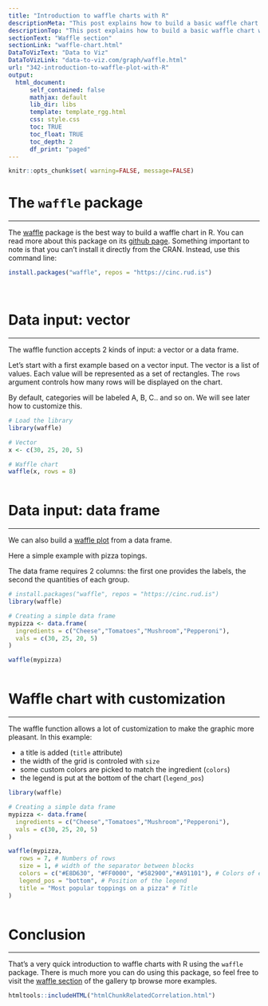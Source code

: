 ```yaml
---
title: "Introduction to waffle charts with R"
descriptionMeta: "This post explains how to build a basic waffle chart with R and the waffle package. It provides several reproducible examples with explanation and R code."
descriptionTop: "This post explains how to build a basic waffle chart with R and the [waffle](https://github.com/hrbrmstr/waffle) package. It provides several reproducible examples with explanation and R code."
sectionText: "Waffle section"
sectionLink: "waffle-chart.html"
DataToVizText: "Data to Viz"
DataToVizLink: "data-to-viz.com/graph/waffle.html"
url: "342-introduction-to-waffle-plot-with-R"
output:
  html_document:
      self_contained: false    
      mathjax: default
      lib_dir: libs
      template: template_rgg.html
      css: style.css
      toc: TRUE
      toc_float: TRUE
      toc_depth: 2
      df_print: "paged"
---
```




```r
knitr::opts_chunk$set( warning=FALSE, message=FALSE)
```

<div class="container">


# The `waffle` package
***

The [waffle](https://github.com/hrbrmstr/waffle) package is the best way to build a waffle chart in R. You can read more about this package on its [github page](https://github.com/hrbrmstr/waffle). Something important to note is that you can't install it directly from the CRAN. Instead, use this command line:

```r
install.packages("waffle", repos = "https://cinc.rud.is")
```

<br/>



# Data input: vector
***

<div class = "row">

<div class = "col-md-6 col-sm-12 align-self-center">

The waffle function accepts 2 kinds of input: a vector or a data frame.


Let's   start with a first example based on a vector input. The vector is a list of values. Each value will be represented as a set of rectangles. The `rows` argument controls how many rows will be displayed on the chart.

By default, categories will be labeled A, B, C.. and so on. We will see later how to customize this.

</div>


<div class = "col-md-6  col-sm-12">

```r
# Load the library
library(waffle)

# Vector
x <- c(30, 25, 20, 5)

# Waffle chart
waffle(x, rows = 8)
```
</div>
</div>

```r
```


# Data input: data frame
***



<div class = "row">

<div class = "col-md-6  col-sm-12 align-self-center">

We can also build a [waffle plot](waffle-chart.html) from a data frame. 

Here a simple example with pizza topings. 

The data frame requires 2 columns: the first one provides the labels, the second the quantities of each group.

</div>


<div class = "col-md-6  col-sm-12">

```r
# install.packages("waffle", repos = "https://cinc.rud.is")
library(waffle)

# Creating a simple data frame
mypizza <- data.frame(
  ingredients = c("Cheese","Tomatoes","Mushroom","Pepperoni"),
  vals = c(30, 25, 20, 5)
)

waffle(mypizza)
```
</div>
</div>



```r
```



# Waffle chart with customization
***



<div class = "row">

<div class = "col-md-6  col-sm-12 align-self-center">

The waffle function allows a lot of customization to make the graphic more pleasant. In this example:

- a title is added (`title` attribute)
- the width of the grid is controled with `size`
- some custom colors are picked to match the ingredient (`colors`)
- the legend is put at the bottom of the chart (`legend_pos`)

</div>


<div class = "col-md-6  col-sm-12">

```r
library(waffle)

# Creating a simple data frame
mypizza <- data.frame(
  ingredients = c("Cheese","Tomatoes","Mushroom","Pepperoni"),
  vals = c(30, 25, 20, 5)
)

waffle(mypizza, 
   rows = 7, # Numbers of rows
   size = 1, # width of the separator between blocks
   colors = c("#E8D630", "#FF0000", "#582900","#A91101"), # Colors of each group
   legend_pos = "bottom", # Position of the legend
   title = "Most popular toppings on a pizza" # Title
) 
```
</div>
</div>



```r
```



# Conclusion
***

That's a very quick introduction to waffle charts with R using the `waffle` package. There is much more you can do using this package, so feel free to visit the [waffle section](waffle-chart.html) of the gallery tp browse more examples.

<!-- Close container -->
</div>




```r
htmltools::includeHTML("htmlChunkRelatedCorrelation.html")
```




